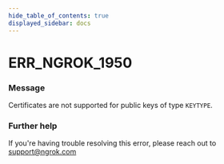 ```yaml
---
hide_table_of_contents: true
displayed_sidebar: docs
---
```



# ERR_NGROK_1950

### Message

Certificates are not supported for public keys of type `KEYTYPE`.

### Further help

If you're having trouble resolving this error, please reach out to [support@ngrok.com](mailto:support@ngrok.com?subject=Help%20with%20ERR_NGROK_1950)

<ErrorDetails error="err_ngrok_1950" />
